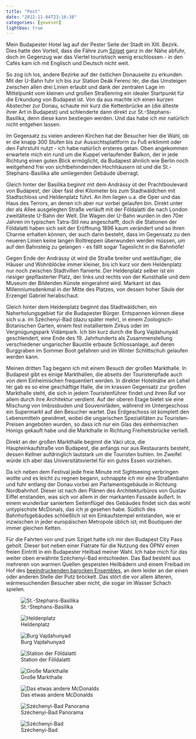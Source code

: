 ```yaml
---
title: "Pest"
date: "2012-11-04T23:16:38"
categories: [gewesen]
lightbox: true
---
```


Mein Budapester Hotel lag auf der Pester Seite der Stadt im XIII. Bezirk. Dies hatte den Vorteil, dass die Fähre zum [Sziget](/2012/09/04/sziget-2012/) ganz in der Nähe abfuhr, doch im Gegenzug war das Viertel touristisch wenig erschlossen - in den Cafés kam ich mit Englisch und Deutsch nicht weit.

So zog ich los, andere Bezirke auf der östlichen Donauseite zu erkunden. Mit der U-Bahn fuhr ich bis zur Station Deák Ferenc tér, die das Umsteigen zwischen allen drei Linien erlaubt und dank der zentralen Lage im Mittelpunkt vom kleinen und großen Straßenring ein idealer Startpunkt für die Erkundung von Budapest ist. Von da aus machte ich einen kurzen Abstecher zur Donau, schaute mir kurz die Kettenbrücke an (die älteste ihrer Art in Budapest) und schlenderte dann direkt zur St.-Stephans-Basilika, denn diese kann bestiegen werden. Und das habe ich mir natürlich nicht entgehen lassen.

Im Gegensatz zu vielen anderen Kirchen hat der Besucher hier die Wahl, ob er die knapp 300 Stufen bis zur Aussichtsplattform zu Fuß erklimmt oder den Fahrstuhl nutzt - ich habe natürlich ersteres getan. Oben angekommen erwartete mich ein rund um die Kuppel verlaufender Balkon, der in jede Richtung einen guten Blick ermöglicht, da Budapest ähnlich wie Berlin noch weitgehend frei von sichtbehindernden Hochhäusern ist und die St.-Stephans-Basilika alle umliegenden Gebäude überragt.

Gleich hinter der Basilika beginnt mit dem Andrássy út der Prachtboulevard von Budapest, der über fast drei Kilometer bis zum Stadtwäldchen mit Stadtschloss und Heldenplatz führt. An ihm liegen u.a. die Oper und das Haus des Terrors, an denen ich aber nur vorbei gelaufen bin. Direkt unter der als Allee ausgelegten Straße verläuft mit der Földalatti die nach London zweitälteste U-Bahn der Welt. Die Wagen der U-Bahn wurden in den 70er Jahren im typischen Tatra-Stil neu angeschafft, doch die Stationen der Földalatti haben sich seit der Eröffnung 1896 kaum verändert und so ihren Charme erhalten können, der auch darin besteht, dass im Gegensatz zu den neueren Linien keine langen Rolltreppen überwunden werden müssen, um auf den Bahnsteig zu gelangen - es fällt sogar Tageslicht in die Bahnhöfe!

Gegen Ende der Andrássy út wird die Straße breiter und weitläufiger, die Häuser und Wohnblöcke immer kleiner, bis ich kurz vor dem Heldenplatz nur noch zwischen Stadtvillen flanierte. Der Heldenplatz selber ist ein riesiger gepflasterter Platz, der links und rechts von der Kunsthalle und dem Museum der Bildenden Künste eingerahmt wird. Markant ist das Millenniumsdenkmal in der Mitte des Platzes, von dessen hoher Säule der Erzengel Gabriel herabschaut.

Gleich hinter dem Heldenplatz beginnt das Stadtwäldchen, ein Naherholungsgebiet für die Budapester Bürger. Entspannen können diese sich u.a. im Széchenyi-Bad (dazu später mehr), in einem Zoologisch-Botanischen Garten, einem fest installiertem Zirkus oder im Vergnügungspark Vidámpark. Ich bin kurz durch die Burg Vajdahunyad geschlendert, eine Ende des 19. Jahrhunderts als Zusammenstellung verschiedener ungarischer Baustile erbaute Schlossanlage, auf deren Burggraben im Sommer Boot gefahren und im Winter Schlittschuh gelaufen werden kann.

Meinen dritten Tag begann ich mit einem Besuch der großen Markthalle. In Budapest gibt es einige Markthallen, die abseits der Touristenpfade auch von dem Einheimischen frequentiert werden. In direkter Hotelnähe am Lehel tér gab es so eine geschäftige Halle, die im krassen Gegensatz zur großen Markthalle steht, die sich in jedem Touristenführer findet und ihren Ruf vor allem durch ihre Architektur verdient. Auf der oberen Etage bietet sie eine Mischung von Imbissbuden und Souvenirläden, während im Untergeschoss ein Supermarkt auf den Besucher wartet. Das Erdgeschoss ist komplett den Lebensmitteln gewidmet, wobei die ungarischen Spezialitäten zu Touristen-Preisen angeboten wurden, so dass ich nur ein Glas des einheimischen Honigs gekauft habe und die Markthalle in Richtung Freiheitsbrücke verließ.

Direkt an der großen Markthalle beginnt die Váci utca, die Haupteinkaufstraße von Budapest, die anfangs nur aus Restaurants besteht, dessen Kellner aufdringlich lautstark um die Touristen buhlen. Im Zweifel würde ich aber das Universitätsviertel für ein gutes Essen vorziehen.

Da ich neben dem Festival jede freie Minute mit Sightseeing verbringen wollte und es leicht zu regnen begann, schnappte ich mir eine Straßenbahn und fuhr entlang der Donau vorbei am Parlamentsgebäude in Richtung Nordbahnhof. Dieser ist nach den Plänen des Architekturbüros von Gustav Eiffel enstanden, was sich vor allem in der markanten Fassade äußert. In einem wunderbar saniertem Seitenflügel des Gebäudes findet sich das wohl untypischste McDonals, das ich je gesehen habe. Südlich des Bahnhofsgebäudes schließlich ist ein Einkaufstempel entstanden, wie er inzwischen in jeder europäischen Metropole üblich ist; mit Boutiquen der immer gleichen Ketten.

Für die Fahrten von und zum Sziget hatte ich mir den Budapest City Pass geholt. Dieser bot neben einer Flatrate für die Nutzung des ÖPNV einen freien Eintritt in ein Budapester Heilbad meiner Wahl. Ich habe mich für das weiter oben erwähnte Széchenyi-Bad entschieden. Das Bad besteht aus mehreren von warmen Quellen gespeisten Heilbädern und einem Freibad im Hof des [beeindruckenden barocken Ensembles](https://de.wikipedia.org/wiki/Széchenyi-Heilbad#/media/Datei:Szechenyifurdo.jpg), an dem leider an der einen oder anderen Stelle der Putz bröckelt. Das stört die vor allem älteren, wärmesuchenden Besucher aber nicht, die sogar im Wasser Schach spielen.

::: {layout-ncol=4}
![St.-Stephans-Basilika](budapest_04.jpg){group="pest"}

![Heldenplatz](budapest_05.jpg){group="pest"}

![Burg Vajdahunyad](budapest_06.jpg){group="pest"}

![Station der Földalatti](budapest_14.jpg){group="pest"}

![Große Markthalle](budapest_09.jpg){group="pest"}

![Das etwas andere McDonalds](budapest_11.jpg){group="pest"}

![Széchenyi-Bad Panorama](budapest_12.jpg){group="pest"}

![Széchenyi-Bad](budapest_13.jpg){group="pest"}
:::